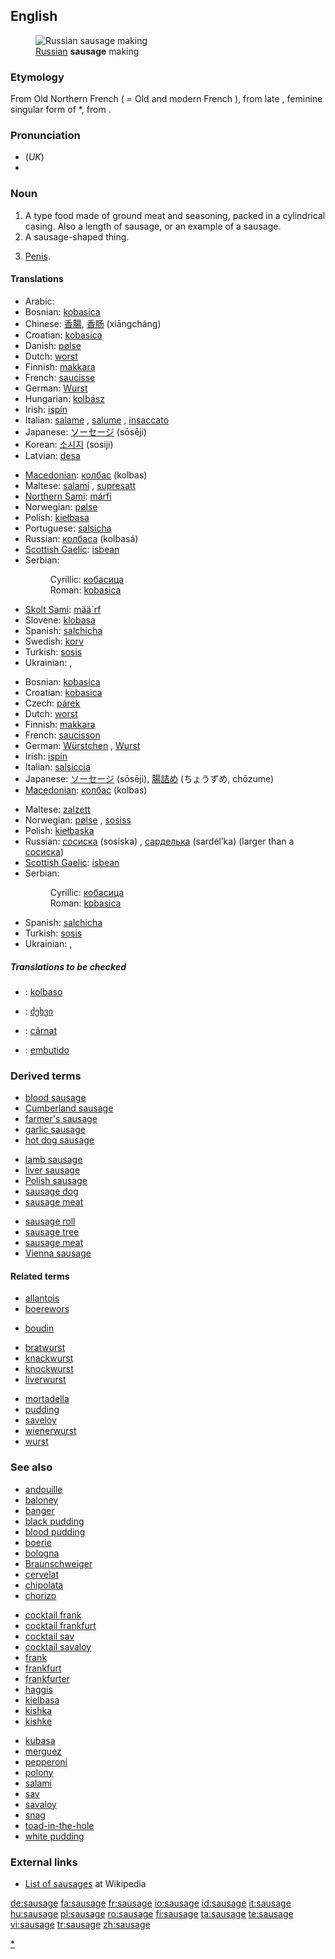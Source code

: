 {{wikipedia}}
==English==
[[Image:Russian Sausage Making.jpg|thumb|right|[[Russian]] '''sausage''' making]]
===Etymology===
From Old Northern French {{term|saussiche}} ( = Old and modern French {{term|saucisse}}), from late {{L.}} {{term|salsicia}}, feminine singular form of *{{term||salsicius}}, from {{term|salsus||salted}}.

===Pronunciation===
*(''UK'') {{IPA|/ˈsɒsɪdʒ/}}
* {{audio|en-us-sausage.ogg|Audio (US)}}

===Noun===
{{en-noun}}

# A type food made of ground meat and seasoning, packed in a cylindrical casing. Also a length of sausage, or an example of a sausage.
# A sausage-shaped thing.
# {{colloquial}} [[penis|Penis]].

====Translations====
<!--(The following note need not apply: just give the word for a *generic* sausage in each language. English has "chipolata", "saveloy", "Cumberland sausage", etc., but the generic term is "sausage", just as the generic term is "salchicha" in Spanish.)
Translations are complicated by the many names for different types of sausages in different languages. Thus the Spanish translation for different types of sausage may be ''salchicha f, chorizo m, butifarra f'', etc.
-->

{{trans-top|for slicing}}
* Arabic: {{Arab|[[سجق]]}} {{IPAchar|(sújuk)}} {{m}}
* Bosnian: [[kobasica#Bosnian|kobasica]] {{f}}
* Chinese: [[香腸]], [[香肠]] (xiāngcháng)
* Croatian: [[kobasica#Croatian|kobasica]] {{f}}
* Danish: [[pølse]] {{c}}
* Dutch: [[worst#Dutch|worst]] {{m}}
* Finnish: [[makkara]]
* French: [[saucisse]] {{f}}
* German: [[Wurst]] {{f}}
* Hungarian: [[kolbász]]
* Irish: [[ispín]] {{m}}
* Italian: [[salame]] {{m}}, [[salume]] {{m}}, [[insaccato]] {{m}}
* Japanese: [[ソーセージ]] (sōsēji)
* Korean: [[소시지]] (sosiji)
* Latvian: [[desa]] {{f}}
{{trans-mid}}
* [[Macedonian]]: [[колбас]] (kolbas) {{m}}
* Maltese: [[salami]] {{m}}, [[supresatt]] {{m}}
* [[Northern Sami]]: [[márfi]]
* Norwegian: [[pølse]] {{c}}
* Polish: [[kiełbasa]] {{f}}
* Portuguese: [[salsicha]] {{f}}
* Russian: [[колбаса]] (kolbasá) {{f}}
* [[Scottish Gaelic]]: [[isbean]] {{m}}
* Serbian:
*: Cyrillic: [[кобасица#Serbian|кобасица]] {{f}}
*: Roman: [[kobasica#Serbian|kobasica]] {{f}}
* [[Skolt Sami]]: [[mää´rf]]
* Slovene: [[klobasa]] {{f}}
* Spanish: [[salchicha]] {{f}}
* Swedish: [[korv]] {{c}}
* Turkish: [[sosis]]
* Ukrainian: {{t|uk|ковбаса|tr=kovbasá|sc=Cyrl}}, {{t|uk|сосиска|tr=sosýska|sc=Cyrl}}
{{trans-bottom}}

{{trans-top|small, uncooked}}
* Bosnian: [[kobasica#Bosnian|kobasica]] {{f}}
* Croatian: [[kobasica#Croatian|kobasica]] {{f}}
* Czech: [[párek]] {{m}}
* Dutch: [[worst#Dutch|worst]] {{m}}
* Finnish: [[makkara]]
* French: [[saucisson]] {{m}}
* German: [[Würstchen]] {{n}}, [[Wurst]] {{f}}
* Irish: [[ispín]] {{m}}
* Italian: [[salsiccia]] {{f}}
* Japanese: [[ソーセージ]] (sōsēji), [[腸詰め]] (ちょうずめ, chōzume)
* [[Macedonian]]: [[колбас]] (kolbas) {{m}}
{{trans-mid}}
* Maltese: [[zalzett]] {{m}}
* Norwegian: [[pølse]] {{c}}, [[sosiss]] {{m}}
* Polish: [[kiełbaska]] {{f}}
* Russian: [[сосиска]] (sosíska) {{f}}, [[сарделька]] (sardél’ka) {{f}} (larger than a [[сосиска]])
* [[Scottish Gaelic]]: [[isbean]] {{m}}
* Serbian:
*: Cyrillic: [[кобасица#Serbian|кобасица]] {{f}}
*: Roman: [[kobasica#Serbian|kobasica]] {{f}}
* Spanish: [[salchicha]] {{f}}
* Turkish: [[sosis]]
* Ukrainian: {{t|uk|ковбаса|tr=kovbasá|sc=Cyrl}}, {{t|uk|сосиска|tr=sosýska|sc=Cyrl}}
{{trans-bottom}}

=====Translations to be checked=====
<!--Remove this section once all of the translations below have been moved into the tables above.-->
{{checktrans}}

* {{ttbc|Esperanto}}: [[kolbaso]]
* {{ttbc|Georgian}}: [[ძეხვი]]
* {{ttbc|Romanian}}: [[cârnat]] {{m}}
* {{ttbc|Spanish}}: [[embutido]] {{m}}

===Derived terms===
{{top3}}
* [[blood sausage]]
* [[Cumberland sausage]]
* [[farmer's sausage]]
* [[garlic sausage]]
* [[hot dog sausage]]
{{mid3}}
* [[lamb sausage]]
* [[liver sausage]]
* [[Polish sausage]]
* [[sausage dog]]
* [[sausage meat]]
{{mid3}}
* [[sausage roll]]
* [[sausage tree]]
* [[sausage meat]]
* [[Vienna sausage]]
{{bottom}}

====Related terms====
{{rfc-level|Related terms at L4+ not in L3 POS section (AutoFormat would have corrected level of Derived terms)}}
<!--Many of these terms probably don't belong under ====Related terms====, which should be reserved to words lexically similar. Move some under ====See also====, and some can be gotten rid of. Keene 29 Dec 2007-->
{{top3}}
* [[allantois]]
* [[boerewors]]
<!--*[[botulinum]] Why is this here-->
<!--*[[botulism]] Why is this here?-->
* [[boudin]]
{{mid3}}
<!--*[[bowel]] Why is this here-->
* [[bratwurst]]
* [[knackwurst]]
* [[knockwurst]]
* [[liverwurst]]
{{mid3}}
* [[mortadella]]
* [[pudding]]
* [[saveloy]]
* [[wienerwurst]]
* [[wurst]]
{{bottom}}

===See also===
{{top3}}
* [[andouille]]
* [[baloney]]
* [[banger]]
* [[black pudding]]
* [[blood pudding]]
* [[boerie]]
* [[bologna]]
* [[Braunschweiger]]
* [[cervelat]]
* [[chipolata]]
* [[chorizo]]
{{mid3}}
* [[cocktail frank]]
* [[cocktail frankfurt]]
* [[cocktail sav]]
* [[cocktail savaloy]]
* [[frank]]
* [[frankfurt]]
* [[frankfurter]]
* [[haggis]]
* [[kielbasa]]
* [[kishka]]
* [[kishke]]
{{mid3}}
* [[kubasa]]
* [[merguez]]
* [[pepperoni]]
* [[polony]]
* [[salami]]
* [[sav]]
* [[savaloy]]
* [[snag]]
* [[toad-in-the-hole]]
* [[white pudding]]
{{bottom}}

===External links===
* [[w:Category:Sausages|List of sausages]] at Wikipedia

[[Category:Sausages|*]]

[[de:sausage]]
[[fa:sausage]]
[[fr:sausage]]
[[io:sausage]]
[[id:sausage]]
[[it:sausage]]
[[hu:sausage]]
[[pl:sausage]]
[[ro:sausage]]
[[fi:sausage]]
[[ta:sausage]]
[[te:sausage]]
[[vi:sausage]]
[[tr:sausage]]
[[zh:sausage]]
